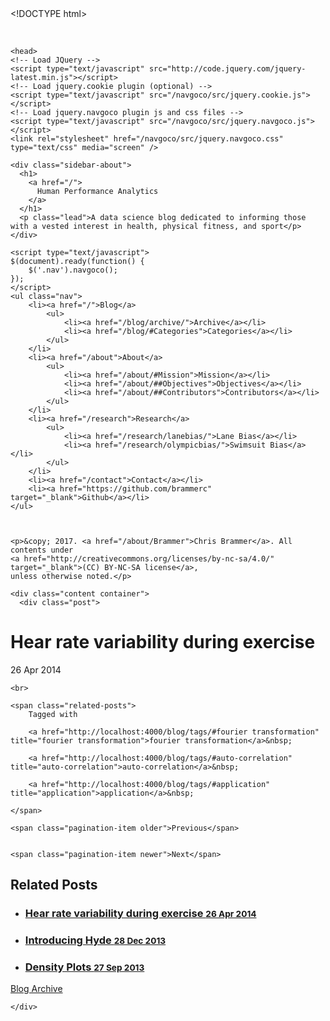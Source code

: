<!DOCTYPE html>
<html lang="en-us">

  <head>
  <link href="http://gmpg.org/xfn/11" rel="profile">
  <meta http-equiv="X-UA-Compatible" content="IE=edge">
  <meta http-equiv="content-type" content="text/html; charset=utf-8">
  <meta name="keywords" content="swimming performance, data analysis, statistics, data visualization" />
  <meta name="author" content='Chris Brammer' />
  <meta name="description" content="Website of Chris Brammer" />
  <!-- Enable responsiveness on mobile devices-->
  <meta name="viewport" content="width=device-width, initial-scale=1.0, maximum-scale=1">

  <title>
    
      Hear rate variability during exercise &middot; Human Performance Analytics
    
  </title>

  <!-- CSS -->
  <link rel="stylesheet" href="/public/css/poole.css">
  <link rel="stylesheet" href="/public/css/syntax.css">
  <link rel="stylesheet" href="/public/css/hyde.css">
  <link rel="stylesheet" href="http://fonts.googleapis.com/css?family=PT+Sans:400,400italic,700|Abril+Fatface">

  <!-- Icons -->
  <link rel="shortcut icon" href="/public/icon/favicon.ico">    
  <link rel="apple-touch-icon" sizes="57x57" href="/public/icon/apple-icon-57x57.png">
  <link rel="apple-touch-icon" sizes="60x60" href="/public/icon/apple-icon-60x60.png">
  <link rel="apple-touch-icon" sizes="72x72" href="/public/icon/apple-icon-72x72.png">
  <link rel="apple-touch-icon" sizes="76x76" href="/public/icon/apple-icon-76x76.png">
  <link rel="apple-touch-icon" sizes="114x114" href="/public/icon/apple-icon-114x114.png">
  <link rel="apple-touch-icon" sizes="120x120" href="/public/icon/apple-icon-120x120.png">
  <link rel="apple-touch-icon" sizes="144x144" href="/public/icon/apple-icon-144x144.png">
  <link rel="apple-touch-icon" sizes="152x152" href="/public/icon/apple-icon-152x152.png">
  <link rel="apple-touch-icon" sizes="180x180" href="/public/icon/apple-icon-180x180.png">
  <link rel="icon" type="image/png" sizes="192x192"  href="/public/icon/android-icon-192x192.png">
  <link rel="icon" type="image/png" sizes="32x32" href="/public/icon/favicon-32x32.png">
  <link rel="icon" type="image/png" sizes="96x96" href="/public/icon/favicon-96x96.png">
  <link rel="icon" type="image/png" sizes="16x16" href="/public/icon/favicon-16x16.png">
  <link rel="manifest" href="/public/icon/manifest.json">
  <!-- <link rel="apple-touch-icon-precomposed" sizes="144x144" href="/public/apple-touch-icon-144-precomposed.png">
  <link rel="shortcut icon" href="/public/favicon.ico"> -->

  <!-- RSS -->
  <link rel="alternate" type="application/rss+xml" title="RSS" href="/atom.xml">
</head>


  <body class="theme-base-0d">

    <head>
	<!-- Load JQuery -->
	<script type="text/javascript" src="http://code.jquery.com/jquery-latest.min.js"></script>
	<!-- Load jquery.cookie plugin (optional) -->
	<script type="text/javascript" src="/navgoco/src/jquery.cookie.js"></script>
	<!-- Load jquery.navgoco plugin js and css files -->
	<script type="text/javascript" src="/navgoco/src/jquery.navgoco.js"></script>
	<link rel="stylesheet" href="/navgoco/src/jquery.navgoco.css" type="text/css" media="screen" />
</head>

<div class="sidebar">
  <div class="container sidebar-sticky">
    <div class="sidebar-about">
      <h1>
        <a href="/">
          Human Performance Analytics
        </a>
      </h1>
      <p class="lead">A data science blog dedicated to informing those with a vested interest in health, physical fitness, and sport</p>
    </div>

    <script type="text/javascript">
	$(document).ready(function() {
		$('.nav').navgoco();
	});
    </script>
    <ul class="nav">
	    <li><a href="/">Blog</a>
		    <ul>
			    <li><a href="/blog/archive/">Archive</a></li>
			    <li><a href="/blog/#Categories">Categories</a></li>
		    </ul>
	    </li>
	    <li><a href="/about">About</a>
		    <ul>
			    <li><a href="/about/#Mission">Mission</a></li>
			    <li><a href="/about/##Objectives">Objectives</a></li>
			    <li><a href="/about/##Contributors">Contributors</a></li>
		    </ul>
	    </li>
	    <li><a href="/research">Research</a>
		    <ul>
			    <li><a href="/research/lanebias/">Lane Bias</a></li>
			    <li><a href="/research/olympicbias/">Swimsuit Bias</a></li>
		    </ul>
	    </li>
	    <li><a href="/contact">Contact</a></li>
	    <li><a href="https://github.com/brammerc" target="_blank">Github</a></li>
    </ul>
    
    

    <p>&copy; 2017. <a href="/about/Brammer">Chris Brammer</a>. All contents under 
	<a href="http://creativecommons.org/licenses/by-nc-sa/4.0/" target="_blank">(CC) BY-NC-SA license</a>, 
	unless otherwise noted.</p>
  </div>
</div>



    <div class="content container">
      <div class="post">
  <h1 >Hear rate variability during exercise</h1>
  <span class="post-date">26 Apr 2014</span>
  <!--more-->


</div>

<div class="related">
	
	<br>
	
	<span class="related-posts">
		Tagged with 
		
		<a href="http://localhost:4000/blog/tags/#fourier transformation" title="fourier transformation">fourier transformation</a>&nbsp;
		
		<a href="http://localhost:4000/blog/tags/#auto-correlation" title="auto-correlation">auto-correlation</a>&nbsp;
		
		<a href="http://localhost:4000/blog/tags/#application" title="application">application</a>&nbsp;
		
	</span>
	
</div>

<div class="pagination">
  
    <span class="pagination-item older">Previous</span>
  
  
    <span class="pagination-item newer">Next</span>
  
</div>


<div class="related">
  <h2>Related Posts</h2>
  <ul class="related-posts">
    
      <li>
        <h3>
          <a href="/_posts/2014/04/26/hrv-vo2max.html">
            Hear rate variability during exercise
            <small>26 Apr 2014</small>
          </a>
        </h3>
      </li>
    
      <li>
        <h3>
          <a href="/_posts/2013/12/28/introducing-hyde.html">
            Introducing Hyde
            <small>28 Dec 2013</small>
          </a>
        </h3>
      </li>
    
      <li>
        <h3>
          <a href="/_posts/2013/09/27/density-plots.html">
            Density Plots
            <small>27 Sep 2013</small>
          </a>
        </h3>
      </li>
    
  </ul>
  <a class="graybutton" href="/blog/archive/" title="an archive of all posts">Blog Archive</a>
</div>


    </div>

  </body>
</html>
